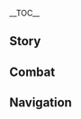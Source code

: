 {{CharacterTabs}}
{{LanguageTabs}}
{{Stub|1={{Meta/VO|tl=1|Japanese}}}}
__TOC__
==Story==
{{VO/Story
|character           = Thoma
|language            = ja
|name                = トーマ

|vo_01_01_title      = 初めまして…
|vo_01_01_subtitle   = Hello
|vo_01_01_file       = VO_{language}{character} Hello.ogg
|vo_01_01_tx         = 初めまして、異郷の旅人。君の名は前々から耳にしてたよ。アハハッ、もし君さえ良ければ、今日からオレは君の友達だ。
|vo_01_01_rm         = Hajimemashite, ikyou no tabibito. Kimi no na wa maemae kara mi mi ni shiteta yo. Ahaha', moshi kimi sae yokereba, kyou kara ore wa kimi no tomodachi da.
|vo_01_01_tl         = Greetings, traveler from foreign land. I've known your fame for a long time. Ahaha, If you don't mind, I can be your friend from now on.

|vo_02_01_title      = 世間話・奢り
|vo_02_01_subtitle   = Chat: {character}'s Treat
|vo_02_01_file       = VO_{language}{character} Chat - Thoma's Treat.ogg
|vo_02_01_tx         = ふむ…今度一緒に美味しいものを食べに行かないか。オレの奢りだ。
|vo_02_01_rm         = Fumu... Kondo issho ni oishii mono wo tabe ni ikanai ka. Ore no okori da.
|vo_02_01_tl         = Hmm... Next time, won't you go eat something delicious with me? My treat, of course.

|vo_02_02_title      = 世間話・心配
|vo_02_02_subtitle   = Chat: Concern
|vo_02_02_file       = VO_{language}{character} Chat - Concern.ogg
|vo_02_02_tx         = 何かを忘れているような…庭の手入れはやったし、茶も煎じた…うむ…気のせいかもな。
|vo_02_02_rm         = Nani ka wo wasureteiru you na... Niwa no teire wa yatta shi, cha mo senjita... Umu... Ki no sei ka mo na.
|vo_02_02_tl         = Am I forgetting something... I did the garden, I made the tea... Hmm... Maybe just my imagination.

|vo_02_03_title      = 世間話・モラ
|vo_02_03_subtitle   = Chat: Mora
|vo_02_03_file       = VO_{language}{character} Chat - Mora.ogg
|vo_02_03_tx         = ここ最近使いすぎちゃって、もう10モラしかない…いや、まだ10モラもある！
|vo_02_03_rm         = Koko saikin tsukai sugichatte, mou juu Mora shika nai... Iya, mada juu Mora mo aru!
|vo_02_03_tl         = I used too much Mora these days, so I have 10 Mora left... No, 10 Mora is more than enough!

|vo_03_01_title      = 雨の日…
|vo_03_01_subtitle   = When It Rains
|vo_03_01_file       = VO_{language}{character} When It Rains.ogg
|vo_03_01_tx         = どうして急に雨が？大丈夫かい？オレの上着でしのごうか…？
|vo_03_01_rm         = Doushite kyuu ni ame ga? Daijoubu kai? Ore no uwagi de shi no gou ka...?
|vo_03_01_tl         = Why it suddenly rains? Are you okay? Wanna get under my jacket...?

|vo_03_02_title      = 雷の日…
|vo_03_02_subtitle   = When Thunder Strikes
|vo_03_02_file       = VO_{language}{character} When Thunder Strikes.ogg
|vo_03_02_tx         = こんな天気の日は野外をうろつかない方がいい、打たれちゃうからね。
|vo_03_02_rm         = Konna tenki no hi wa yagai wo urotsukanai hou ga ii, utarechau kara ne.
|vo_03_02_tl         = 

|vo_03_03_title      = 雪の日…
|vo_03_03_subtitle   = When It Snows
|vo_03_03_file       = VO_{language}{character} When It Snows.ogg
|vo_03_03_tx         = 雪の上を走るなよ、ハハッ、転んでも助けてあげないぞ。
|vo_03_03_rm         = Yuki no ue wo hashiru na yo, haha', koronde mo tasukete agenai zo.
|vo_03_03_tl         = Don't run in the snow, haha, if you fall, I'm not gonna help you, you know.

|vo_03_04_title      = 晴れの日…
|vo_03_04_subtitle   = When the Sun Is Out
|vo_03_04_file       = VO_{language}{character} When the Sun Is Out.ogg
|vo_03_04_tx         = いい天気だ、散歩に行かないかい？
|vo_03_04_rm         = Ii tenki da, sanpo ni ikanai kai?
|vo_03_04_tl         = Nice weather, wanna walk out for a little bit?

|vo_04_01_title      = おはよう…
|vo_04_01_subtitle   = Good Morning
|vo_04_01_file       = VO_{language}{character} Good Morning.ogg
|vo_04_01_tx         = おはよう。時間があれば、オレと一緒に市場に行ってみないか？朝の野菜は一番瑞々しいんだ。
|vo_04_01_rm         = Ohayou. Jikan ga areba, ore to issho ni ichiba ni itte minai ka? Asa no yasai wa ichiban mizumizushii nda.
|vo_04_01_tl         = 

|vo_04_02_title      = こんにちは…
|vo_04_02_subtitle   = Good Afternoon
|vo_04_02_file       = VO_{language}{character} Good Afternoon.ogg
|vo_04_02_tx         = 今日のお昼は緋櫻天ぷらに三色団子！ほら、君とパイモンの分もあるよ。それとお嬢と若のも…ってあれ、待てよ…自分の分を忘れてた…
|vo_04_02_rm         = Kyou no o-hiru wa hizakura tenpura ni sanshoku dango! Hora, kimi to Paimon no bun mo aru yo. Sore to o-jou to waka no mo... tte are, mate yo... jibun no bun wo wasureteta...
|vo_04_02_tl         = 

|vo_04_03_title      = こんばんは…
|vo_04_03_subtitle   = Good Evening
|vo_04_03_file       = VO_{language}{character} Good Evening.ogg
|vo_04_03_tx         = 早く行こう、この時間は市場の魚が安くなる。何か買いたいなら、オレが代わりに値切ってあげるよ。
|vo_04_03_rm         = Hayaku ikou, kono jikan wa ichiba no sakana ga yasuku naru. Nani ka kaitai nara, ore ga kawari ni nigitte ageru yo.
|vo_04_03_tl         = 

|vo_04_04_title      = おやすみ…
|vo_04_04_subtitle   = Good Night
|vo_04_04_file       = VO_{language}{character} Good Night.ogg
|vo_04_04_tx         = うん、おやすみ。今日もお疲れ様。夜更かししないで早く寝ろよ。
|vo_04_04_rm         = Un, oyasumi. Kyou mo o-tsukare-sama. Yofukashi shinaide hayaku nero yo.
|vo_04_04_tl         = 

|vo_05_01_title      = トーマ自身について・家司
|vo_05_01_subtitle   = About {character}: Housekeeper
|vo_05_01_file       = VO_{language}{character} About {character} - Housekeeper.ogg
|vo_05_01_tx         = お嬢も若も、最初はオレを家司にするつもりなんてなかった。オレは自分から志願したのさ！こういう仕事は凄く好きでね、すべてを整えることにやりがいを感じるんだ！みんなの反応から見るに…うん、きちんとやれているようだ。
|vo_05_01_rm         = O-jou mo waka mo, saishou wa ore wo keishi ni suru tsumori nante nakatta. Ore wa jibun kara shigan shita no sa! Kou iu shigoto wa sugoku suki de ne, subete wo totonoeru koto ni yarigai wo kanjiru nda! Minna no hannou kara miru ni... Un, kichin to yareteiru you da.
|vo_05_01_tl         = 

|vo_05_02_title      = トーマ自身について・意味
|vo_05_02_subtitle   = About {character}: Meaning
|vo_05_02_friendship = 4
|vo_05_02_file       = VO_{language}{character} About {character} - Meaning.ogg
|vo_05_02_tx         = 住んでいる場所を綺麗に掃除し、配置を整え、そこに住むすべての人を笑顔にする…それが家司の存在する意味なんだ。まあ今は…君の家の分も一緒に頑張るよ。
|vo_05_02_rm         = Sundeiru basho wo kirei ni souji shi, haichi wo totonoe, soko ni sumu subete no hito wo egao ni suru... Sore ga keishi no sonzai suru imi nan da. Maa ima wa... Kimi no ie no bun mo issho ni ganbaru yo.
|vo_05_02_tl         = 

|vo_06_01_title      = 一人食について…
|vo_06_01_subtitle   = About Us: Eating Alone
|vo_06_01_file       = VO_{language}{character} About Us - Eating Alone.ogg
|vo_06_01_tx         = どうしてここで一人静かに食事をしてるんだい？ふむ…オレも一緒にいいかな？それとも、一人で食べたい？
|vo_06_01_rm         = Doushite koko de hitori shizuka ni shokuji wo shiteru ndai? Fumu... Ore mo issho ni ii ka na? Soretomo, hitori de tabetai?
|vo_06_01_tl         = 

|vo_06_02_title      = 誓いについて…
|vo_06_02_subtitle   = About Us: Oath
|vo_06_02_friendship = 4
|vo_06_02_quest      = Stillness, the Sublimation of Shadow
|vo_06_02_file       = VO_{language}{character} About Us - Oath.ogg
|vo_06_02_tx         = もし君が「目狩り儀式」の時に将軍に立ち向かっていなかったら、オレはとっくに神の目と願いを失っていただろう。だからずっと考えてたんだ。君が身を挺してまで助けてくれた覚悟に応えるには、こうするしかないってね&mdash;&mdash;<br />トーマは、己の武芸と忠誠を捧げ、全てを顧みず、君のために戦うと誓おう。
|vo_06_02_rm         = Moshi kimi ga "Megari Gishiki" no toki ni Shougun ni tachimukatte inakattara, ore wa tokku ni Kami no Me to negai wo ushinatte ita darou. Da kara zutto kangaete itanda. Kimi ga mi wo teishite made tasukete kureta kakugo ni kotaeru ni wa, kou suru shika nai tte ne{{lmdash}}<br />Tooma wa, onore no bugei to chuusei wo sasage, subete wo kaerimizu, kimi no tame ni tatakau to chikaou.
|vo_06_02_tl         = 

|vo_07_01_title      = 「神の目」について…
|vo_07_01_subtitle   = About the [[Vision]]
|vo_07_01_friendship = 4
|vo_07_01_file       = VO_{language}{character} About the Vision.ogg
|vo_07_01_tx         = 神の目を手に入れたからには、きちんと大切にしなきゃ。オレは、こいつを失くしたくないんだ。
|vo_07_01_rm         = Kami no Me wo te ni ireta kara ni wa, kichin to taisetsu ni shinakya. Ore wa, koitsu wo naku shitaku nai nda.
|vo_07_01_tl         = 

|vo_07_02_title      = シェアしたいこと…
|vo_07_02_subtitle   = Something to Share
|vo_07_02_file       = VO_{language}{character} Something to Share.ogg
|vo_07_02_tx         = オレの長年にわたる人付き合いの経験によれば、モンド人よりも稲妻人の方が礼儀に対して気を配っている。常に礼儀正しい態度を保てば、物事も一段とうまく運ぶようになる。
|vo_07_02_rm         = Ore no naganen ni wataru hito tsukiai no keiken ni yoreba, Mondo-jin yori mo Inazuma-jin no hou ga reigi ni taishite ki wo kubatteiru. Tsune ni reigi tadashii taido wo tamoteba, monogoto mo ichidan to umaku hakobu you ni naru.
|vo_07_02_tl         = 

|vo_07_03_title      = 興味のあること・狸
|vo_07_03_subtitle   = Interesting Things: Tanuki
|vo_07_03_file       = VO_{language}{character} Interesting Things - Tanuki.ogg
|vo_07_03_tx         = 昔からずっと狸がどうやって変化するのか見てみたかったんだ。うわさでは、狸は様々な物に姿を変えられ、道行く人をからかうらしい。とてもユーモアのある生き物だね。
|vo_07_03_rm         = Mukashi kara zutto to tanuki ga dou yatte henka suru no ka mite mitakatta nda. Uwasa de wa, tanuki wa samazama-na mono ni sugata wo kaerare, michiyuku hito wo kara kou rashii. Totemo yuumoa no aru ikimono da ne.
|vo_07_03_tl         = 

|vo_07_04_title      = 興味のあること・動物
|vo_07_04_subtitle   = Interesting Things: Animals
|vo_07_04_file       = VO_{language}{character} Interesting Things - Animals.ogg
|vo_07_04_tx         = 小動物は好きかい？もし君も好きなら、今度郊外に連れていってあげるよ。オレが口笛を吹けば、きっと可愛らしい猫や犬が集まってきて、君の足にくっついて甘えるはずだ。アハハッ、考えるだけで楽しくなってきたよ。
|vo_07_04_rm         = Shoudoubutsu wa suki kai? Moshi kimi mo suki nara, kondo kougai ni tsurete itte ageru yo. Ore ga kuchibae wo fukeba, kitto kawairashii neko ya inu ga atsumatte kite, kimi no ashi ni kuttsuite amaeru hazu da. Ahaha', kangaeru dake de tanoshiku natte kita yo.
|vo_07_04_tl         = 

|vo_08_01_title      = 八重神子について…
|vo_08_01_subtitle   = About [[Yae Miko]]
|vo_08_01_friendship = 4
|vo_08_01_file       = VO_{language}{character} About Yae Miko.ogg
|vo_08_01_tx         = 神子様？ど、どうしていきなり彼女のことを？普段お嬢から伝言を頼まれる時、一番行きたくないのが鳴神大社なんだ。いや、その…決して神子様のオーラが怖いんじゃなくて、えっと…その…畏敬の念！…畏敬の念だから！アハハハ…
|vo_08_01_rm         = Miko-sama? Do, doushite ikinari kanojo no koto wo? Fudan o-jou kara dengon wo tanomareru toki, ichiban ikitakunai no ga Narukami Taisha nan da. Iya, sono... Kesshite Miko-sama no oora ga kowai nja nakute, etto... Sono... Ikei no nen! ...Ikei no nen da kara! Ahahaha...
|vo_08_01_tl         = Lady Miko? Why do you suddenly bring up about her? Normally, when Milady asks me to send messages, the place I don't want to go the most is Grand Narukami Shrine. No no, well... It's not like Lady Miko is scary, but umm... well... I respect her! Yeah, it's because I respect her! Ahahaha...

|vo_08_02_title      = 雷電将軍について・比較
|vo_08_02_subtitle   = About the [[Raiden Shogun]]: Comparison
|vo_08_02_friendship = 4
|vo_08_02_file       = VO_{language}{character} About the Raiden Shogun - Comparison.ogg
|vo_08_02_tx         = オレの故郷モンドでは、ほとんどの人が風神バルバトス様を敬っている。しかし稲妻人の将軍様に対する態度は違う。なんと言うか…敬愛と感謝以外に、恐れもあるように思う。
|vo_08_02_rm         = Ore no furusato Mondo de wa, hotondo no hita ga Fuujin Barubatosu-sama wo uyamatte iru. Shikashi Inazuma-jin no Raiden-sama ni tai suru taido wa chigau. Nanto iu ka... Keiai to kansha igai ni, osore mo aru you ni omou.
|vo_08_02_tl         = 

|vo_08_03_title      = 雷電将軍について・未知
|vo_08_03_subtitle   = About the Raiden Shogun: The Unknown
|vo_08_03_friendship = 4
|vo_08_03_quest      = Stillness, the Sublimation of Shadow
|vo_08_03_file       = VO_{language}{character} About the Raiden Shogun - The Unknown.ogg
|vo_08_03_tx         = 正直、オレは将軍様に恨みなんてない。あのお方は確かにオレの神の目を奪おうとした。とはいえ、それは将軍様が特殊な立場だったからだ。立場の違いというのは、決して珍しいことじゃない。<br />それよりもオレが納得いかないのは、あのお方の目的だ。将軍様の思い描く永遠の国が一体どういうものなのか、なぜ人々の願いを犠牲にしなければならないのか、オレには理解することも、認めることもできない。
|vo_08_03_rm         = Shoujiki, ore wa Shougun-sama ni urami nante nai. Ano o-kata wa dare ka ni ore no Kami no Me wo ubaou to shita. To wa ie, sore wa Shougun-sama ga tokushu-na tachiba datta kara da. Tachiba no chigai to iu no wa, kesshite mezurashii koto ja nai.<br />Sore yori mo ore ga nattoku ikanai no wa, ano o-kata no mokuteki da. Shougun-sama no omoiegaku eien no kuni ga ittai dou iu mono na no ka, naze hitobito no negai wo gisei ni shinakereba naranai no ka, ore ni wa rikai suru koto mo, mitomeru koto mo dekinai.
|vo_08_03_tl         = 

|vo_08_04_title      = 北斗について…
|vo_08_04_subtitle   = About [[Beidou]]
|vo_08_04_friendship = 4
|vo_08_04_quest      = Stillness, the Sublimation of Shadow
|vo_08_04_file       = VO_{language}{character} About Beidou.ogg
|vo_08_04_tx         = 「南十字」船隊の姉御は本当に壮快な人なんだ。彼女は昔、オレに約束してくれた。オレを遠い外海まで連れていき、すべてを遮る雷雨がどんなものか見せてくれると。ただ残念なことに、その機会はまだ訪れていない…
|vo_08_04_rm         = "Minami Juuji" sentai no anego wa hontou ni soukai-na hito nanda. Kanojo wa mukashi, ore ni yakusoku shite kureta. Ore wo tooi gaikai made tsurete iki, subete wo saegiru raiu ga donna mono ka misete kureru to. Tada zannen-na koto ni, sono kikai wa mada otozurete inai...
|vo_08_04_tl         = 

|vo_08_05_title      = 神里綾人について…
|vo_08_05_subtitle   = About [[Kamisato Ayato]]
|vo_08_05_friendship = 4
|vo_08_05_file       = VO_{language}{character} About Kamisato Ayato.ogg
|vo_08_05_tx         = 若も本当に大変だ。情勢は移ろいやすく、人心は落ち着かず、同業の中には腐敗したろくでなしも多いと来た。考えただけでも頭が痛い。オレにできるのは、生活方面で手助けをしてあげることだけだ。
|vo_08_05_rm         = Waka mo hontou taihen da. Jousei wa utsuroi yasuku, jinshin wa ochitsukazu, dougyou no naka ni wa fuhai shita roku de nashi mo ooi to kita. Kangaeta dake de mo atama ga itai. Ore ni dekiru no wa, seikatsu houmen de tedasuke wo shite ageru koto dake da.
|vo_08_05_tl         = 

|vo_08_06_title      = 神里綾華について…
|vo_08_06_subtitle   = About [[Kamisato Ayaka]]
|vo_08_06_friendship = 4
|vo_08_06_quest      = Stillness, the Sublimation of Shadow
|vo_08_06_file       = VO_{language}{character} About Kamisato Ayaka.ogg
|vo_08_06_tx         = お嬢は知識が豊富で考えも合理的、それに親切で優しく威厳もある。だが…素直じゃない。そうだ、今度話をする時、もしお嬢が何か話したくて躊躇していたら、もっと積極的に考えを聞き出してみてくれ。
|vo_08_06_rm         = O-jou wa chishiki ga houfu de kangae mo gouriteki, sore ni shinsetsu de yasashiku igen mo aru. Da ga... sunao ja nai. Sou da, kondo hanashi wo suru toki, moshi o-jou ga nani ka hanashitakute chuuchou shite itara, motto sekkyokuteki ni kangae wo kikidashite mite kure.
|vo_08_06_tl         = 

|vo_08_07_title      = 宵宮について…
|vo_08_07_subtitle   = About [[Yoimiya]]
|vo_08_07_friendship = 4
|vo_08_07_file       = VO_{language}{character} About Yoimiya.ogg
|vo_08_07_tx         = 「長野原花火屋」の店主のことかい？彼女はとても親しみやすくて、ストレートに話をするタイプなんだ。そうだ、彼女の家の花火も凄いよ、機会があったらたくさん見ておいた方がいい。ほら、割引券もあるから君にあげるよ。
|vo_08_07_rm         = "Naganohara Hanabi-ya" no tenshu no koto kai? Kanojo wa totemo shitashimi yasukute, sutoreeto ni hanashi wo suru taipu nan da. Sou da, kanojo no ie no hanabi mo sugoi yo, kikai ga attara takusen mite oita hou ga ii. Hora, waribikiken mo aru kata kimi ni ageru yo.
|vo_08_07_tl         = 

|vo_08_08_title      = 早柚について…
|vo_08_08_subtitle   = About [[Sayu]]
|vo_08_08_friendship = 4
|vo_08_08_file       = VO_{language}{character} About Sayu.ogg
|vo_08_08_tx         = はぁ、早柚は頑固すぎる。何度頼んでも、忍術をオレに教えてくれない。それどころか最近は、わざとオレを避けてる…ただ弟子入りしたいだけなのに、オレがしつこすぎるのか？
|vo_08_08_rm         = Haa, Sayu wa gankou sugiru. Nando tanonde mo, ninjutsu wo ore ni oshiete kurenai. Sore dokoro ka saikin wa, waza to ore wo saketeru... Tada deshi hairishitai dake na no ni, ore ga shitsukosugiru no ka?
|vo_08_08_tl         = 

|vo_08_09_title      = 九条裟羅について…
|vo_08_09_subtitle   = About [[Kujou Sara]]
|vo_08_09_friendship = 4
|vo_08_09_file       = VO_{language}{character} About Kujou Sara.ogg
|vo_08_09_tx         = 天領奉行配下の将領…ふむ…彼女と交渉する時は十二分に注意を払わなければならない。彼女は実権を握っている上、考えが固執しているところもある。おちゃらけた態度が通用するような相手じゃない。
|vo_08_09_rm         = Tenryou-bugyou haika no shouryou... Fumu... Kanojo to koushou suru toki wa juunibun ni chuui wo harawanakereba naranai. Kanojo wo jikken wo nigitte iru ue, kangae ga koshitsu shite iru tokoro mo aru. Ocharaketa taido ga tsuuyou suru you-na aite ja nai.
|vo_08_09_tl         = 

|vo_08_10_title      = 荒瀧一斗について…
|vo_08_10_subtitle   = About [[Arataki Itto]]
|vo_08_10_friendship = 4
|vo_08_10_file       = VO_{language}{character} About Arataki Itto.ogg
|vo_08_10_tx         = あれは巷でうわさの怪人で、妖怪の血を引いていると聞く。彼に会ったことはあるかい？知り合いなら、ぜひオレに紹介してくれ。友達を作るのはいいことだよ…たとえ妖怪の友達でもね！
|vo_08_10_rm         = Are wa chimata de uwasa no kaijin de, youkai no chi wo hiite iru to kiku. Kare ni atta koto wa aru kai? Shiriai nara, zehi ore ni shoukai shite kure. Tomodachi wo tsukuru no wa ii koto da yo... Tatoe youkai no tomodachi de mo ne!
|vo_08_10_tl         = 

|vo_08_11_title      = 鹿野院平蔵について…
|vo_08_11_subtitle   = About [[Shikanoin Heizou]]
|vo_08_11_friendship = 4
|vo_08_11_file       = VO_{language}{character} About Shikanoin Heizou.ogg
|vo_08_11_tx         = うん、彼は天領奉行に属している「探偵」だね。自分の道を歩み、人とあまり関わり合いを持たない。それと、探偵が必要な場面とは、大抵が良くないことだ。アハハッ、やっぱりオレは、嵐の中心から距離を置いた方がよさそうだね。
|vo_08_11_rm         = Un, kare wa Tenryou-bugyou ni zokushite iru "tantei" da ne. Jibun no michi wo ayumi, hito to amari kakawariai wo motanai. Sore to, tantei ga hitsuyou-na bamen to wa, taitei ga yokunai koto da. Ahaha', yappari ore wa, arashi no chuushin kara kyori wo oita hou ga yosasou da ne.
|vo_08_11_tl         = 

|vo_08_12_title      = ジンについて…
|vo_08_12_subtitle   = About [[Jean]]
|vo_08_12_friendship = 4
|vo_08_12_file       = VO_{language}{character} About Jean.ogg
|vo_08_12_tx         = グンヒルド家のジンさんが西風騎士団の団長に？確かに適した人選だ。彼女が優秀なのはみんな知ってるからね…ん？まだ代理団長？アハハッ、肩書きなんてどうでもいいことだよ。
|vo_08_12_rm         = Gunhirudo-ke no Jin-san ga Sepyurosu Kishi-dan no Danchou ni? Tashika ni tekishita jinsen da. Kanojo ga yuushuu-na no wa minna shitteru kara ne... N? Mada Dairi Danchou? Ahaha', kitagaki nante dou de mo ii koto da yo.
|vo_08_12_tl         = 

|vo_08_13_title      = エウルアについて…
|vo_08_13_subtitle   = About [[Eula]]
|vo_08_13_friendship = 4
|vo_08_13_file       = VO_{language}{character} About Eula.ogg
|vo_08_13_tx         = 君はエウルア・ローレンスにも会ったことがあるのか？オレが知ってるのは、あの一族の人間が性悪で関わらない方がいいということだけ。ああ、君とこんなことを話していると、またモンドの思い出がよみがえってくる…いいなぁ。
|vo_08_13_rm         = Kimi wa Eurua Roorensu ni mo atta koto ga aru no ka? Ore ga shitteru no wa, ano ichizoku no ningen ga shouwaru de kakawaranai hou ga ii to iu koto dake. Aa, kimi to konna koto wo hanashite iru to, mata Mondo no omoide ga yomifaette kuru... Ii naa.
|vo_08_13_tl         = 

|vo_09_01_title      = トーマを知る・1
|vo_09_01_subtitle   = More About {character}: I
|vo_09_01_file       = VO_{language}{character} More About {character} - 01.ogg
|vo_09_01_tx         = 何かオレに手伝えることはあるかな？家の雑務や人付き合い、簡単に解決できるよ。ん？世間話…そうか、それならもう少し、腰を据えて取りかからないとね。
|vo_09_01_rm         = Nani ka ore ni tetsudaeru koto wa aru ka na? Ie no zatsumu ya hito tsukiai, kantan ni kaiketsu dekiru yo. N? Sekenbanashi... Sou ka, sore nara mou sukoshi, koshi wo suete torikakaranai to ne.
|vo_09_01_tl         = 

|vo_09_02_title      = トーマを知る・2
|vo_09_02_subtitle   = More About {character}: II
|vo_09_02_friendship = 3
|vo_09_02_file       = VO_{language}{character} More About {character} - 02.ogg
|vo_09_02_tx         = 君には言ったことがあったよね？オレは稲妻で生まれ育ったわけじゃなく、モンドから船に乗って稲妻に来たんだ。ここの環境と習わしが気に入って、若とお嬢のような親切な人にも会えた。だから残ろうと思ったのさ。
|vo_09_02_rm         = Kimi ni itta koto ga atta yo ne? Ore wa Inazuma de umaresodatta wake ja naku, Mondo kara fune ni notte Inazuma ni kita nda. Koko no kankyou to narawashi ga ki ni itte, waka to o-jou no you-na taisetsu-na hito ni mo aeta. Da kara nokorou to omotta no sa.
|vo_09_02_tl         = 

|vo_09_03_title      = トーマを知る・3
|vo_09_03_subtitle   = More About {character}: III
|vo_09_03_friendship = 4
|vo_09_03_file       = VO_{language}{character} More About {character} - 03.ogg
|vo_09_03_tx         = もちろんオレも故郷が恋しくなる時はある。だから、離島にいる外国の商人たちのことは凄く理解できるんだ。オレも、彼らをできるだけ助けてあげようと思ってる。ただ唯一違うのは、彼らに稲妻へ溶け込もうとする気持ちはなく、通りすがりの客でしかないこと。ほとんどの稲妻人は、彼らを身内だとは思わないだろうね。
|vo_09_03_rm         = Mochiron ore mo furusato ga koishiku naru toki wa aru. Da kara, Ritou ni iru gaikoku no shounin-tachi no koto wa sugoku rikai dekiru nda. Ore mo, karera wo dekiru dake tasukete ageyou to omotteru. Tada yuiitsu chigau no wa, karera ni Inazuma he tokekomou to suru kimochi wa naku, toorisugiri no kyaku de shika nai koto. Hotondo no Inazuma-jin wa, karera wo miuchi da to wa omowanai darou ne.
|vo_09_03_tl         = 

|vo_09_04_title      = トーマを知る・4
|vo_09_04_subtitle   = More About {character}: IV
|vo_09_04_friendship = 5
|vo_09_04_file       = VO_{language}{character} More About {character} - 04.ogg
|vo_09_04_tx         = 保守的な稲妻人にとって、外国人が奉行家の家臣をやるなんて、想像もできないことだろう。だから、オレも昔は歓迎されなかったんだ、ハハッ…あのお二方がオレを守ってくれなかったら、とっくに追い出されていただろうね。だから神里家の恩情に応えるために、オレもあの後、一生懸命努力してようやくみんなに受け入れられたのさ。
|vo_09_04_rm         = Hoshuteki-na Inazuma-jin ni totte, gaikokujin ga Bugyou-ke no kashin wo yaru nante, souzou mo dekinai koto darou. Da kara, ore mo mukashi wa kangei sarenakatta nda, haha'... Ano o-futakata ga ore wo mamotte kurenakattara, tokku ni oidasarete ita darou ne. Da kara Kamisato-ke no onjou ni kotaeru tame ni, ore mo ano ato, isshoukenmei doryoku shite you yaku minna ni ukeirerareta no sa.
|vo_09_04_tl         = 

|vo_09_05_title      = トーマを知る・5
|vo_09_05_subtitle   = More About {character}: V
|vo_09_05_friendship = 6
|vo_09_05_file       = VO_{language}{character} More About {character} - 05.ogg
|vo_09_05_tx         = このことは君に言っても…大丈夫だろう。昔、すごく故郷に帰りたいと思った時期があったんだ。なんと言っても、やっぱりモンドこそオレの故郷だからね。だけど稲妻も…捨て去ることはできない。ほら、オレってたくさんの稲妻人から恵みを受けてるだろ&mdash;&mdash;神里家にはオレの部屋がずっとある、それに家族じゃないのに本当の家族より親しいと思える人たちもたくさんいる。苦しい思いをしたこともあったけど、オレを助けてくれた人の方が多い。そうやって色々考えて、結局稲妻に残った方がいいと思ったんだ。もし本当にモンドが恋しくなったら…君と話をすればいいだろ？アハハッ、オレをしつこいと思わないでくれよ。
|vo_09_05_rm         = Kono kota wa kimi ni tte mo... Daijoubu darou. Mukashi, sugoku furusato ni kaeritai to omotta jiki ga attanda. Nanto itte mo, yappari Mondo koso ore no furusato da kara ne. Da kedo Inazuma mo... Sutesaru koto wa dekinai. Hora, ore tte takusan no Inazuma-jin kara megumi wo uketeru daro{{lmdash}} Kamisato-ke ni wa ore no heya ga zutto aru, sore ni kazoku ja nai no ni hontou no kazoku yori shitashii to omoeru hito-tachi mo takusan iru. Kurushii omoi wo shita koto mo atta kedo, ore wo tasukete kureta hito no hou ga ooi. Sou yatte iroiro kangaete, kekkyaku Inazuma ni nokotta hou ga ii to omotta nda. Moshi hontou ni Mondo ga koishiku nattara... Kimi to hanashi wo sureba ii daro? Ahaha', ore wo shitsukoi to omowanaide kure yo.
|vo_09_05_tl         = 

|vo_10_01_title      = トーマの趣味…
|vo_10_01_subtitle   = {character}'s Hobbies
|vo_10_01_file       = VO_{language}{character} Hobbies.ogg
|vo_10_01_tx         = 最近は、怪談話を聞くのが好きなんだ。千変万化の妖怪は本当に不思議だよ。その前は、忍術にも興味があった。ん？三日坊主…？い、いや、違う！
|vo_10_01_rm         = Saikin wa, kaidanbanashi wo kiku no ga suki nan da. Senpenbanka no youkai wa hontou ni fushigi da yo. Sono mae wa, ninjutsu ni mo kyoumi ga atta. N? Sankabouzu...? I, iya, chigau!
|vo_10_01_tl         = 

|vo_10_02_title      = トーマの悩み…
|vo_10_02_subtitle   = {character}'s Troubles
|vo_10_02_file       = VO_{language}{character} Troubles.ogg
|vo_10_02_tx         = 実は今、ほんっとうに困ってるんだ。今晩若が友人を招いて宴を開くから、オレも腕を振るってカニのバター添えを作る約束をしたんだけど…ここ数日、カニが全然買えない！まさか、直接水の中に入ってカニを捕まえるしかないのか？
|vo_10_02_rm         = Jitsu wa ima, honttou ni komatteru nda. Konban waka ga yuujin wo maneite udage wo hiraku kara, ore mo ude wo furu tte kani no bataa soe wo tsukuru yakusoku wo shita ndakedo... Koko suujitsu, kani ga zenzen kaenai! Masaka, chokusetsumizu no naka ni haitte kani wo tsukamaeru shika nai no ka?
|vo_10_02_tl         = 

|vo_10_03_title      = 好きな食べ物…
|vo_10_03_subtitle   = Favorite Food
|vo_10_03_file       = VO_{language}{character} Favorite Food.ogg
|vo_10_03_tx         = 一番好きな食べ物はと聞かれたら、市井おでんしかない。大きな鍋いっぱいに煮込んで、みんなで一緒に食べるんだ。賑やかで楽しいよ。
|vo_10_03_rm         = Ichiban suki-na tabemono wa to kakaretara, shisei oden shika nai. Ookina nabe ippai ni nikonde, minna de issho ni taberu nda. Nigiyaka de tanoshii yo.
|vo_10_03_tl         = 

|vo_10_04_title      = 嫌いな食べ物…
|vo_10_04_subtitle   = Least Favorite Food
|vo_10_04_file       = VO_{language}{character} Least Favorite Food.ogg
|vo_10_04_tx         = 食べ物だと別にないけど、飲み物ならある…オレはお酒があまり飲めない。ハハ…笑わないでくれ、オレも自分が本当にモンド人か疑ったことがあるよ。でも…お酒は体に良くないからね、飲まないのも良いことだと思うよ。
|vo_10_04_rm         = Tabemono da to betsu ni nai kedo, nomimono nara aru... Ore wa o-sake ga amari nomenai. Haha... warawanaidekure, ore mo jibun ga hontou ni Mondo-jin ka utagutta koto ga aru yo. De mo... o-sake wa karada ni yokunai kara ne, nomanai no mo ii koto da to omou yo.
|vo_10_04_tl         = 

<!-- Receiving a Gift -->
|vo_11_01_title      = 贈り物を受け取る·1
|vo_11_01_subtitle   = Receiving a Gift: I
|vo_11_01_file       = VO_{language}{character} Receiving a Gift - 01.ogg
|vo_11_01_tx         = うーん、いい匂いだ！ご飯をおかわりしてもいいかな！
|vo_11_01_rm         = Uun, ii nioi da! Gohan wo o-kawari shite mo ii ka na!
|vo_11_01_tl         = Yeah, it smells nice! I should have another bowl of rice for this!

|vo_11_02_title      = 贈り物を受け取る·2
|vo_11_02_subtitle   = Receiving a Gift: II
|vo_11_02_file       = VO_{language}{character} Receiving a Gift - 02.ogg
|vo_11_02_tx         = まだ時間はあるかい？料理の真髄を語り合おう！
|vo_11_02_rm         = Mada jikan wa aru kai? Ryouri no shinzui wo katariaou!
|vo_11_02_tl         = Do you have time? Let's discuss about the true essence of cooking!

|vo_11_03_title      = 贈り物を受け取る·3
|vo_11_03_subtitle   = Receiving a Gift: III
|vo_11_03_file       = VO_{language}{character} Receiving a Gift - 03.ogg
|vo_11_03_tx         = あまり…食べたことのない味だね…悪くはないけど…
|vo_11_03_rm         = Amari... tabeta koto no nai aji da ne... Waruku wa nai kedo...
|vo_11_03_tl         = This is... the taste I've never tasted before... It's not bad though...

|vo_12_01_title      = 誕生日…
|vo_12_01_subtitle   = Birthday
|vo_12_01_file       = VO_{language}{character} Birthday.ogg
|vo_12_01_tx         = さあさあ、オレについて来て！君の誕生日はもちろん覚えてるよ。ほら、盛大なパーティーを準備したんだ。食べ物も飲み物もいっぱいあって、君の友達もたくさんいるよ。アハハッ、君が生まれた記念の日だからね、一人にはさせないよ！
|vo_12_01_rm         = Saa saa, ore ni tsuite kite! Kimi no tanjoubi wa mochiron oboeteru yo. Hora, seidai na paatii wo junbi shita nda. Tabemono mo nomimono mo ippai atte, kimi no tomodachi mo takusan iru yo. Ahaha', kimi ga umareta kinen no hi da kara ne, hitori wa sasenai yo!
|vo_12_01_tl         = 

|vo_13_01_title      = 突破した感想・起
|vo_13_01_subtitle   = Feelings About Ascension: Intro
|vo_13_01_ascension  = 1
|vo_13_01_file       = VO_{language}{character} Feelings About Ascension - 01.ogg
|vo_13_01_tx         = これで強くなれるのか？冗談だよな？まだ服の洗濯が終わってないんだ。
|vo_13_01_rm         = Kore de tsuyoku nareru no ka? Joudan da yo na? Mada fuku no sentaku ga owatte nai nda.
|vo_13_01_tl         = 

|vo_13_02_title      = 突破した感想・承
|vo_13_02_subtitle   = Feelings About Ascension: Building Up
|vo_13_02_ascension  = 2
|vo_13_02_file       = VO_{language}{character} Feelings About Ascension - 02.ogg
|vo_13_02_tx         = なんだか…オレの心の中で炎が燃え滾ってる。
|vo_13_02_rm         = Nanda ka... Ore no kokoro no naka de honoo ga moetagitteru.
|vo_13_02_tl         = 

|vo_13_03_title      = 突破した感想・転
|vo_13_03_subtitle   = Feelings About Ascension: Climax
|vo_13_03_ascension  = 4
|vo_13_03_file       = VO_{language}{character} Feelings About Ascension - 03.ogg
|vo_13_03_tx         = 強大な力を持った後は、何に使えばいいんだろうね？しっかり考えないと。
|vo_13_03_rm         = Kyoudai-na chikara wo matta ato wa, nani ni tsukaeba iin darou ne? Shikkari kangaenai to.
|vo_13_03_tl         = 

|vo_13_04_title      = 突破した感想・結
|vo_13_04_subtitle   = Feelings About Ascension: Conclusion
|vo_13_04_ascension  = 6
|vo_13_04_file       = VO_{language}{character} Feelings About Ascension - 04.ogg
|vo_13_04_tx         = オレを信頼してくれてありがとう。君が与えてくれた恩恵は、炎よりも温かいよ。アハハッ、安心してくれ、オレも自分のやりたいことを見つけたんだ。この力は堅牢な盾となり、君をずっと守る。
|vo_13_04_rm         = Ore wo shinrai shitekurete arigatou. Kimi ga ataetekureta onkei wa, honoo yori mo atatakai yo. Ahaha', anshin shitekure, ore mo jibun no yaritai koto wo mitsuketa nda. Kono chikara wa kenrou na tate tonari, kimi wo zutto mamoru.
|vo_13_04_tl         = Thanks for trusting me. Your kindness given to me is more warmer than the flames. Ahaha, don't worry, I know what I want to do now. This power will become my solid shield so that I can protect you forever.
}}

==Combat==
{{Combat VO
|character           = Thoma
|language            = ja
|skill_1_tx          = 炎の盾！
|skill_1_tl          = Flame shield!
|skill_1_rm          = Honoo no tate!
|skill_2_tx          = そ～れ！
|skill_2_tl          = The~re!
|skill_2_rm          = So~re!
|skill_3_tx          = 火に気をつけろ。
|skill_3_tl          = Watch out for the fire.
|skill_3_rm          = Hi ni ki wo tsukero.
|burst_1_tx          = 助太刀、参上。
|burst_1_tl          = Assistance on arrival!
|burst_1_rm          = Sukedachi, sanjou.
|burst_2_tx          = 護持の炎！
|burst_2_tl          = Supporting flame!
|burst_2_rm          = Goji no honoo!
|burst_3_tx          = オレが守るよ。
|burst_3_tl          = I'll protect you.
|burst_3_rm          = Ore ga mamoru yo.
|sprint-s_1_file     = Sprint Start 01,Sprint Start 02,Sprint Start 03
|glider_1_file       = Deploying Wind Glider 01,Deploying Wind Glider 02,Deploying Wind Glider 03
|chest_1_tx          = 中に何が入ってるかな？
|chest_1_tl          = I wonder what's inside?
|chest_1_rm          = Naka ni nani ga haitteru ka na?
|chest_2_tx          = おっ、やっぱり今日は大吉だ。
|chest_2_tl          = Oh, our luck is really excellent today.
|chest_2_rm          = O', yappari kyou wa daikichi da.
|chest_3_tx          = ハハッ、みんなの分もあるよ。
|chest_3_tl          = Haha, it's enough for everyone.
|chest_3_rm          = Haha', minna no bun mo aru yo.
|low-hp_1_tx         = おい！そこまでやるか？
|low-hp_1_tl         = Hey! Do you really have to do that?
|low-hp_1_rm         = Oi! Soko made yaru ka?
|low-hp_2_tx         = これはひどい…
|low-hp_2_tl         = This is harsh...
|low-hp_2_rm         = Kore wa hidoi...
|low-hp_3_tx         = くぅっ、少し痛いな…
|low-hp_3_tl         = Ugh, this quite hurts...
|low-hp_3_rm         = Kuu', sukoshi itai na...

<!-- Ally at Low HP -->
|ally-low-hp_1_tx    = 大丈夫、オレが守るから。
|ally-low-hp_1_tl    = It's all right, I'll protect you.
|ally-low-hp_1_rm    = Daijoubu, ore ga mamoru kara.
|ally-low-hp_2_tx    = 無茶しすぎだ、早く休め。
|ally-low-hp_2_tl    = You're pushing yourself too much, go and rest.
|ally-low-hp_2_rm    = Mucha shisugi da, hayaku yasume.

|fallen_1_tx         = 故郷に帰る時か…
|fallen_1_tl         = It's time to go back to hometown, huh...
|fallen_1_rm         = Kokyou ni kaeru toki ka...
|fallen_2_tx         = みんな…元気で…
|fallen_2_tl         = Everyone... Take care...
|fallen_2_rm         = Minna... Genki de...
|fallen_3_tx         = 守る責務を…果たせなかった…
|fallen_3_tl         = I haven't accomplished... the duty to protect you...
|fallen_3_rm         = Mamoru sekimu wo... Hatasenakatta...
|hit-l_1_file        = Light Hit Taken 01,Light Hit Taken 02,Light Hit Taken 03,Light Hit Taken 04,Light Hit Taken 05,Light Hit Taken 06
|hit-h_1_tx          = あいたたた。
|hit-h_1_tl          = Ow ow ow.
|hit-h_1_rm          = A itatata.
|hit-h_2_tx          = やめろって！
|hit-h_2_tl          = Stop it already!
|hit-h_2_rm          = Yamero tte!
|hit-h_3_file        = Heavy Hit Taken 03,Heavy Hit Taken 04,Heavy Hit Taken 05,Heavy Hit Taken 06
|join_1_tx           = よし、家のことは後にしよう。
|join_1_tl           = Well then, I'll just do the housework later.
|join_1_rm           = Yoshi, ie no koto wa ato ni shiyou.
|join_2_tx           = 新しい友達を見つけに行こう。
|join_2_tl           = Let's go find some new friends.
|join_2_rm           = Atarashii tomodachi wo mitsuke ni ikou.
|join_3_tx           = 今回はどこに行くんだい？
|join_3_tl           = Where do you want to go this time?
|join_3_rm           = Konkai wa doko ni iku ndai?
|idle_1_file         = Standby 02
|idle_1_actual_tx    = {{tx}}
|idle_1_actual_tl    = 
|idle_1_actual_rm    = 
|atk-l_1_file        = Light Attack 01,Light Attack 02,Light Attack 03,Light Attack 04,Light Attack 05,Light Attack 06,Light Attack 07
|atk-m_1_file        = Mid Attack 01,Mid Attack 02,Mid Attack 03
|atk-h_1_file        = Heavy Attack 01,Heavy Attack 02,Heavy Attack 03
|climb_1_file        = Climbing 01,Climbing 02,Climbing 03,Climbing 04,Climbing 05
|climb-b_1_file      = Climbing Breath 01,Climbing Breath 02,Climbing Breath 03
|jump_1_file         = Jumping 01,Jumping 02,Jumping 03,Jumping 04,Jumping 05
}}

==Navigation==
{{Character Navbox|link type=vo-ja}}